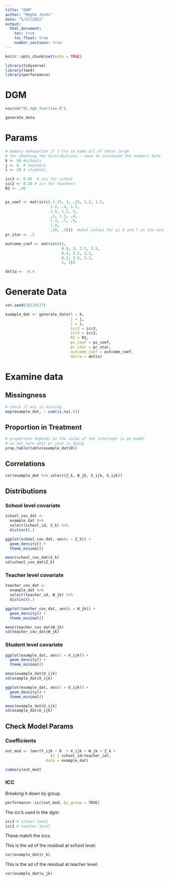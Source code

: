 ```yaml
---
title: "DGM"
author: "Megha Joshi"
date: "5/27/2022"
output:
  html_document:
    toc: true
    toc_float: true
    number_sections: true
---
```


```r
knitr::opts_chunk$set(echo = TRUE)
```

```r
library(tidyverse)
library(lme4)
library(performance)
```

# DGM 

```r
source("01_dgm_function.R")

generate_data
```


# Params

```r
# memory exhaustion if I try to make all of these large 
# for checking the distributions - need to increased the numbers here
k <- 50 #schools
j <- 8  # teachers 
i <- 20 # students

icc3 <- 0.05  # icc for school 
icc2 <- 0.20 # icc for teachers
R2 <- .40


ps_coef <- matrix(c(-1.25, 1, .25, 1.2, 1.5,
                    1.2, .2, 1.5,
                    1.5, 1.2, 1,
                    .3, 1.1, .4,
                    1.3, .7, .5,
                    1.8,
                    .20, .20))  #what values for pi 6 and 7 in the notes?
pr_star <- .5

outcome_coef <- matrix(c(1, 
                         0.9, 3, 3.5, 3.5,
                         0.4, 3.1, 3.1, 
                         0.2, 3.5, 3.2, 
                         1, 1))

delta <- -0.4
```


# Generate Data

```r
set.seed(20210527)

example_dat <- generate_data(k = k,
                             j = j, 
                             i = i, 
                             icc3 = icc3, 
                             icc2 = icc2, 
                             R2 = R2,
                             ps_coef = ps_coef, 
                             pr_star = pr_star, 
                             outcome_coef = outcome_coef, 
                             delta = delta)
```


# Examine data
  
## Missingness

```r
# check if any is missing 
map(example_dat, ~ sum(is.na(.)))
```


## Proportion in Treatment

```r
# proportion depends on the value of the intercept in ps model
# so not sure what pr_star is doing
prop.table(table(example_dat$D))
```

## Correlations

```r
cor(example_dat %>% select(Z_k, W_jk, X_ijk, U_ijk))
```


## Distributions

### School level covariate

```r
school_cov_dat <- 
  example_dat %>%
  select(school_id, Z_k) %>%
  distinct(.)

ggplot(school_cov_dat, aes(x = Z_k)) +
  geom_density() + 
  theme_minimal()

mean(school_cov_dat$Z_k)
sd(school_cov_dat$Z_k)
```


### Teacher level covariate

```r
teacher_cov_dat <- 
  example_dat %>%
  select(teacher_id, W_jk) %>%
  distinct(.)

ggplot(teacher_cov_dat, aes(x = W_jk)) +
  geom_density() + 
  theme_minimal()

mean(teacher_cov_dat$W_jk)
sd(teacher_cov_dat$W_jk)
```

### Student level covariate

```r
ggplot(example_dat, aes(x = X_ijk)) +
  geom_density() + 
  theme_minimal()

mean(example_dat$X_ijk)
sd(example_dat$X_ijk)

ggplot(example_dat, aes(x = U_ijk)) +
  geom_density() + 
  theme_minimal()

mean(example_dat$U_ijk)
sd(example_dat$U_ijk)
```


## Check Model Params

### Coefficients

```r
out_mod <- lmer(Y_ijk ~ D  + X_ijk + W_jk + Z_k + 
                    (1 | school_id/teacher_id),
                  data = example_dat)

summary(out_mod)
```




### ICC 

Breaking it down by group. 

```r
performance::icc(out_mod, by_group = TRUE)
```

The icc's used in the dgm:

```r
icc3 # school level 
icc2 # teacher level 
```

These match the iccs.

This is the sd of the residual at school level:

```r
var(example_dat$r_k)
```

This is the sd of the residual at teacher level:


```r
var(example_dat$u_jk)
```

